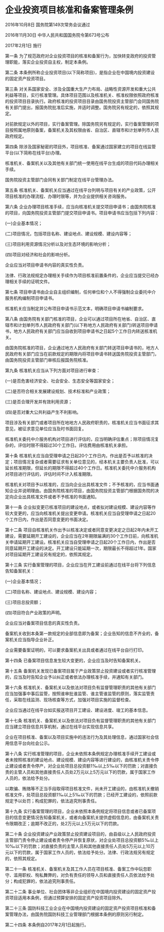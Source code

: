 # 企业投资项目核准和备案管理条例

2016年10月8日 国务院第149次常务会议通过

2016年11月30日 中华人民共和国国务院令第673号公布

2017年2月1日 施行

  

第一条 为了规范政府对企业投资项目的核准和备案行为，加快转变政府的投资管理职能，落实企业投资自主权，制定本条例。

第二条 本条例所称企业投资项目(以下简称项目)，是指企业在中国境内投资建设的固定资产投资项目。

第三条 对关系国家安全、涉及全国重大生产力布局、战略性资源开发和重大公共利益等项目，实行核准管理。具体项目范围以及核准机关、核准权限依照政府核准的投资项目目录执行。政府核准的投资项目目录由国务院投资主管部门会同国务院有关部门提出，报国务院批准后实施，并适时调整。国务院另有规定的，依照其规定。

对前款规定以外的项目，实行备案管理。除国务院另有规定的，实行备案管理的项目按照属地原则备案，备案机关及其权限由省、自治区、直辖市和计划单列市人民政府规定。

第四条 除涉及国家秘密的项目外，项目核准、备案通过国家建立的项目在线监管平台(以下简称在线平台)办理。

核准机关、备案机关以及其他有关部门统一使用在线平台生成的项目代码办理相关手续。

国务院投资主管部门会同有关部门制定在线平台管理办法。

第五条 核准机关、备案机关应当通过在线平台列明与项目有关的产业政策，公开项目核准的办理流程、办理时限等，并为企业提供相关咨询服务。

第六条 企业办理项目核准手续，应当向核准机关提交项目申请书；由国务院核准的项目，向国务院投资主管部门提交项目申请书。项目申请书应当包括下列内容：

(一)企业基本情况；

(二)项目情况，包括项目名称、建设地点、建设规模、建设内容等；

(三)项目利用资源情况分析以及对生态环境的影响分析；

(四)项目对经济和社会的影响分析。

企业应当对项目申请书内容的真实性负责。

法律、行政法规规定办理相关手续作为项目核准前置条件的，企业应当提交已经办理相关手续的证明文件。

第七条 项目申请书由企业自主组织编制，任何单位和个人不得强制企业委托中介服务机构编制项目申请书。

核准机关应当制定并公布项目申请书示范文本，明确项目申请书编制要求。

第八条 由国务院有关部门核准的项目，企业可以通过项目所在地省、自治区、直辖市和计划单列市人民政府有关部门(以下称地方人民政府有关部门)转送项目申请书，地方人民政府有关部门应当自收到项目申请书之日起5个工作日内转送核准机关。

由国务院核准的项目，企业通过地方人民政府有关部门转送项目申请书的，地方人民政府有关部门应当在前款规定的期限内将项目申请书转送国务院投资主管部门，由国务院投资主管部门审核后报国务院核准。

第九条 核准机关应当从下列方面对项目进行审查：

(一)是否危害经济安全、社会安全、生态安全等国家安全；

(二)是否符合相关发展建设规划、技术标准和产业政策；

(三)是否合理开发并有效利用资源；

(四)是否对重大公共利益产生不利影响。

项目涉及有关部门或者项目所在地地方人民政府职责的，核准机关应当书面征求其意见，被征求意见单位应当及时书面回复。

核准机关委托中介服务机构对项目进行评估的，应当明确评估重点；除项目情况复杂的，评估时限不得超过30个工作日。评估费用由核准机关承担。

第十条 核准机关应当自受理申请之日起20个工作日内，作出是否予以核准的决定；项目情况复杂或者需要征求有关单位意见的，经本机关主要负责人批准，可以延长核准期限，但延长的期限不得超过40个工作日。核准机关委托中介服务机构对项目进行评估的，评估时间不计入核准期限。

核准机关对项目予以核准的，应当向企业出具核准文件；不予核准的，应当书面通知企业并说明理由。由国务院核准的项目，由国务院投资主管部门根据国务院的决定向企业出具核准文件或者不予核准的书面通知。

第十一条 企业拟变更已核准项目的建设地点，或者拟对建设规模、建设内容等作较大变更的，应当向核准机关提出变更申请。核准机关应当自受理申请之日起20个工作日内，作出是否同意变更的书面决定。

第十二条 项目自核准机关作出予以核准决定或者同意变更决定之日起2年内未开工建设，需要延期开工建设的，企业应当在2年期限届满的30个工作日前，向核准机关申请延期开工建设。核准机关应当自受理申请之日起20个工作日内，作出是否同意延期开工建设的决定。开工建设只能延期一次，期限最长不得超过1年。国家对项目延期开工建设另有规定的，依照其规定。

第十三条 实行备案管理的项目，企业应当在开工建设前通过在线平台将下列信息告知备案机关：

(一)企业基本情况；

(二)项目名称、建设地点、建设规模、建设内容；

(三)项目总投资额；

(四)项目符合产业政策的声明。

企业应当对备案项目信息的真实性负责。

备案机关收到本条第一款规定的全部信息即为备案；企业告知的信息不齐全的，备案机关应当指导企业补正。

企业需要备案证明的，可以要求备案机关出具或者通过在线平台自行打印。

第十四条 已备案项目信息发生较大变更的，企业应当及时告知备案机关。

第十五条 备案机关发现已备案项目属于产业政策禁止投资建设或者实行核准管理的，应当及时告知企业予以纠正或者依法办理核准手续，并通知有关部门。

第十六条 核准机关、备案机关以及依法对项目负有监督管理职责的其他有关部门应当加强事中事后监管，按照谁审批谁监管、谁主管谁监管的原则，落实监管责任，采取在线监测、现场核查等方式，加强对项目实施的监督检查。

企业应当通过在线平台如实报送项目开工建设、建设进度、竣工的基本信息。

第十七条 核准机关、备案机关以及依法对项目负有监督管理职责的其他有关部门应当建立项目信息共享机制，通过在线平台实现信息共享。

企业在项目核准、备案以及项目实施中的违法行为及其处理信息，通过国家社会信用信息平台向社会公示。

第十八条 实行核准管理的项目，企业未依照本条例规定办理核准手续开工建设或者未按照核准的建设地点、建设规模、建设内容等进行建设的，由核准机关责令停止建设或者责令停产，对企业处项目总投资额1‰以上5‰以下的罚款；对直接负责的主管人员和其他直接责任人员处2万元以上5万元以下的罚款，属于国家工作人员的，依法给予处分。

以欺骗、贿赂等不正当手段取得项目核准文件，尚未开工建设的，由核准机关撤销核准文件，处项目总投资额1‰以上5‰以下的罚款；已经开工建设的，依照前款规定予以处罚；构成犯罪的，依法追究刑事责任。

第十九条 实行备案管理的项目，企业未依照本条例规定将项目信息或者已备案项目的信息变更情况告知备案机关，或者向备案机关提供虚假信息的，由备案机关责令限期改正；逾期不改正的，处2万元以上5万元以下的罚款。

第二十条 企业投资建设产业政策禁止投资建设项目的，由县级以上人民政府投资主管部门责令停止建设或者责令停产并恢复原状，对企业处项目总投资额5‰以上10‰以下的罚款；对直接负责的主管人员和其他直接责任人员处5万元以上10万元以下的罚款，属于国家工作人员的，依法给予处分。法律、行政法规另有规定的，依照其规定。

第二十一条 核准机关、备案机关及其工作人员在项目核准、备案工作中玩忽职守、滥用职权、徇私舞弊的，对负有责任的领导人员和直接责任人员依法给予处分；构成犯罪的，依法追究刑事责任。

第二十二条 事业单位、社会团体等非企业组织在中国境内投资建设的固定资产投资项目适用本条例，但通过预算安排的固定资产投资项目除外。

第二十三条 国防科技工业企业在中国境内投资建设的固定资产投资项目核准和备案管理办法，由国务院国防科技工业管理部门根据本条例的原则另行制定。

第二十四条 本条例自2017年2月1日起施行。